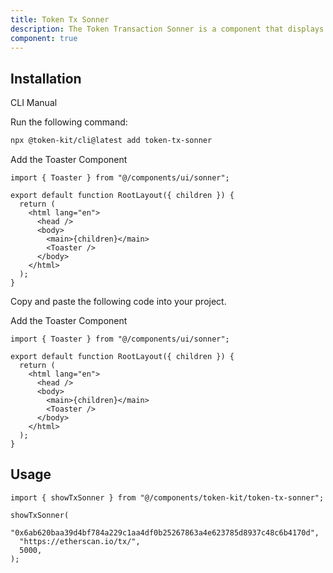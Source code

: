 ```yaml
---
title: Token Tx Sonner
description: The Token Transaction Sonner is a component that displays real-time transaction status updates for users, including pending transactions, successful verifications, or errors encountered during processing.
component: true
---
```


<ComponentPreview
  name="token-tx-sonner-demo"
  className="[&_.preview>[data-orientation=vertical]]:sm:max-w-[70%]"
  description="A token transaction sonner"
/>

## Installation

<Tabs defaultValue="cli">

<TabsList>
  <TabsTrigger value="cli">CLI</TabsTrigger>
  <TabsTrigger value="manual">Manual</TabsTrigger>
</TabsList>

<TabsContent value="cli">

<Steps>

<Step>Run the following command:</Step>

```bash
npx @token-kit/cli@latest add token-tx-sonner
```

<Step>Add the Toaster Component</Step>

```tsx title="app/layout.tsx" {1,9}
import { Toaster } from "@/components/ui/sonner";

export default function RootLayout({ children }) {
  return (
    <html lang="en">
      <head />
      <body>
        <main>{children}</main>
        <Toaster />
      </body>
    </html>
  );
}
```

</Steps>

</TabsContent>

<TabsContent value="manual">

<Steps>

<Step>Copy and paste the following code into your project.</Step>

<ComponentSource name="token-tx-sonner" />

<Step>Add the Toaster Component</Step>

```tsx title="app/layout.tsx" {1,9}
import { Toaster } from "@/components/ui/sonner";

export default function RootLayout({ children }) {
  return (
    <html lang="en">
      <head />
      <body>
        <main>{children}</main>
        <Toaster />
      </body>
    </html>
  );
}
```

</Steps>

</TabsContent>

</Tabs>

## Usage

```tsx
import { showTxSonner } from "@/components/token-kit/token-tx-sonner";
```

```tsx
showTxSonner(
  "0x6ab620baa39d4bf784a229c1aa4df0b25267863a4e623785d8937c48c6b4170d",
  "https://etherscan.io/tx/",
  5000,
);
```
